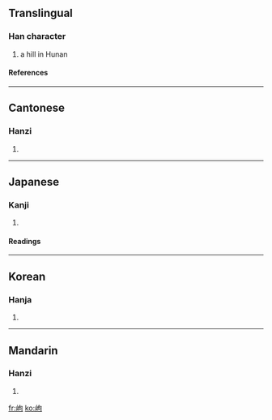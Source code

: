 ==Translingual==
===Han character===
{{Han char|rn=46|rad=山|as=05|sn=8|four=2772<sub>0</sub>|canj=山心口 (UPR)}}
# a hill in Hunan
====References====
{{Han ref|kx=0309.040|dkj=07970|dj=0609.010|hdz=10768.080|uh=5CA3|ud=23715|bh=CC63|bd=52323}}
----
==Cantonese==
===Hanzi===
{{yue-hanzi|jyut=|y=gau2, keui1}}
# {{defn|Cantonese}}
----
==Japanese==
===Kanji===
{{ja-kanji|grade=|rs=山05}}
# {{defn|Japanese}} 
====Readings====
{{ja-readings|on=[[こう]] (kō), [[く]] (ku)|kun=[[いただき]] (itadaki)}}
----
==Korean==
===Hanja===
{{ko-hanja|hangeul=구|rv=gu|mr=ku}}
# {{defn|Korean}}
----
==Mandarin==
===Hanzi===
{{cmn-hanzi|pin=[[gǒu]] ([[gou3]])|wg=kou<sup>3</sup>}}
# {{defn|Mandarin}}

[[fr:岣]]
[[ko:岣]]
